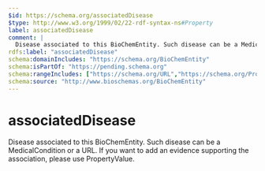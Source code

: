 ```yaml
---
$id: https://schema.org/associatedDisease
$type: http://www.w3.org/1999/02/22-rdf-syntax-ns#Property
label: associatedDisease
comment: |
  Disease associated to this BioChemEntity. Such disease can be a MedicalCondition or a URL. If you want to add an evidence supporting the association, please use PropertyValue.
rdfs:label: "associatedDisease"
schema:domainIncludes: "https://schema.org/BioChemEntity"
schema:isPartOf: "https://pending.schema.org"
schema:rangeIncludes: ["https://schema.org/URL","https://schema.org/PropertyValue","https://schema.org/MedicalCondition"]
schema:source: "http://www.bioschemas.org/BioChemEntity"
---
```


# associatedDisease

Disease associated to this BioChemEntity. Such disease can be a MedicalCondition or a URL. If you want to add an evidence supporting the association, please use PropertyValue.

